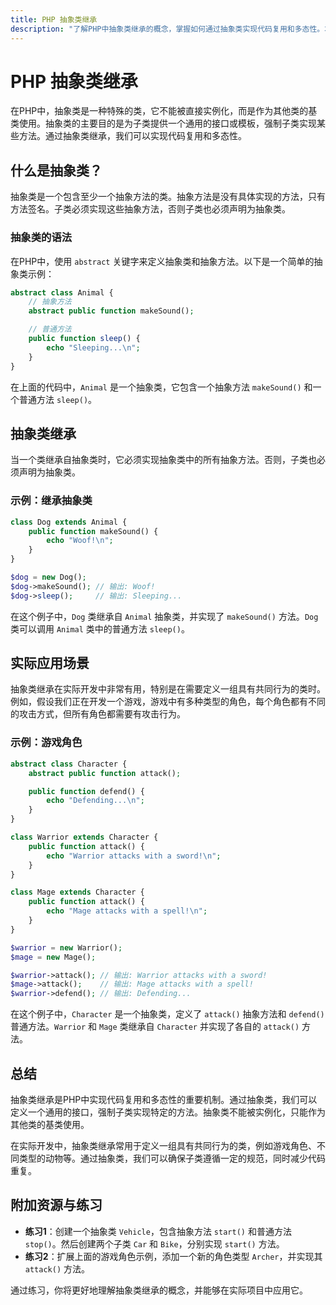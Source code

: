 ```yaml
---
title: PHP 抽象类继承
description: "了解PHP中抽象类继承的概念，掌握如何通过抽象类实现代码复用和多态性。本文包含代码示例、实际案例和详细解释，适合初学者学习。"
---
```


# PHP 抽象类继承

在PHP中，抽象类是一种特殊的类，它不能被直接实例化，而是作为其他类的基类使用。抽象类的主要目的是为子类提供一个通用的接口或模板，强制子类实现某些方法。通过抽象类继承，我们可以实现代码复用和多态性。

## 什么是抽象类？

抽象类是一个包含至少一个抽象方法的类。抽象方法是没有具体实现的方法，只有方法签名。子类必须实现这些抽象方法，否则子类也必须声明为抽象类。

### 抽象类的语法

在PHP中，使用 `abstract` 关键字来定义抽象类和抽象方法。以下是一个简单的抽象类示例：

```php
abstract class Animal {
    // 抽象方法
    abstract public function makeSound();

    // 普通方法
    public function sleep() {
        echo "Sleeping...\n";
    }
}
```

在上面的代码中，`Animal` 是一个抽象类，它包含一个抽象方法 `makeSound()` 和一个普通方法 `sleep()`。

## 抽象类继承

当一个类继承自抽象类时，它必须实现抽象类中的所有抽象方法。否则，子类也必须声明为抽象类。

### 示例：继承抽象类

```php
class Dog extends Animal {
    public function makeSound() {
        echo "Woof!\n";
    }
}

$dog = new Dog();
$dog->makeSound(); // 输出: Woof!
$dog->sleep();     // 输出: Sleeping...
```

在这个例子中，`Dog` 类继承自 `Animal` 抽象类，并实现了 `makeSound()` 方法。`Dog` 类可以调用 `Animal` 类中的普通方法 `sleep()`。

## 实际应用场景

抽象类继承在实际开发中非常有用，特别是在需要定义一组具有共同行为的类时。例如，假设我们正在开发一个游戏，游戏中有多种类型的角色，每个角色都有不同的攻击方式，但所有角色都需要有攻击行为。

### 示例：游戏角色

```php
abstract class Character {
    abstract public function attack();

    public function defend() {
        echo "Defending...\n";
    }
}

class Warrior extends Character {
    public function attack() {
        echo "Warrior attacks with a sword!\n";
    }
}

class Mage extends Character {
    public function attack() {
        echo "Mage attacks with a spell!\n";
    }
}

$warrior = new Warrior();
$mage = new Mage();

$warrior->attack(); // 输出: Warrior attacks with a sword!
$mage->attack();    // 输出: Mage attacks with a spell!
$warrior->defend(); // 输出: Defending...
```

在这个例子中，`Character` 是一个抽象类，定义了 `attack()` 抽象方法和 `defend()` 普通方法。`Warrior` 和 `Mage` 类继承自 `Character` 并实现了各自的 `attack()` 方法。

## 总结

抽象类继承是PHP中实现代码复用和多态性的重要机制。通过抽象类，我们可以定义一个通用的接口，强制子类实现特定的方法。抽象类不能被实例化，只能作为其他类的基类使用。

在实际开发中，抽象类继承常用于定义一组具有共同行为的类，例如游戏角色、不同类型的动物等。通过抽象类，我们可以确保子类遵循一定的规范，同时减少代码重复。

## 附加资源与练习

- **练习1**：创建一个抽象类 `Vehicle`，包含抽象方法 `start()` 和普通方法 `stop()`。然后创建两个子类 `Car` 和 `Bike`，分别实现 `start()` 方法。
- **练习2**：扩展上面的游戏角色示例，添加一个新的角色类型 `Archer`，并实现其 `attack()` 方法。

通过练习，你将更好地理解抽象类继承的概念，并能够在实际项目中应用它。